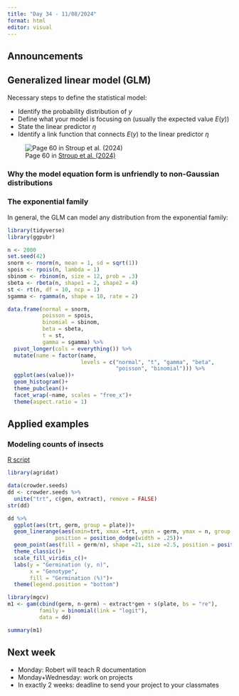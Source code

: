 ```yaml
---
title: "Day 34 - 11/08/2024"
format: html
editor: visual
---
```


## Announcements  

## Generalized linear model (GLM) 

Necessary steps to define the statistical model:  

- Identify the probability distribution of $y$  
- Define what your model is focusing on (usually the expected value $E(y)$)  
- State the linear predictor $\eta$  
- Identify a link function that connects $E(y)$ to the linear predictor $\eta$  

![Page 60 in [Stroup et al. (2024)](https://www.routledge.com/Generalized-Linear-Mixed-Models-Modern-Concepts-Methods-and-Applications/Stroup-Ptukhina-Garai/p/book/9781498755566?srsltid=AfmBOoo-C2dJm7p5SEH4mizPbgCJC_a8nHQ-mvKc91FaplWRSM499OkL)]("misc_plots/GLMM_table.jpg", width = 85%)

### Why the model equation form is unfriendly to non-Gaussian distributions   



### The exponential family  

In general, the GLM can model any distribution from the exponential family:  

```r
library(tidyverse)
library(ggpubr)

n <- 2000
set.seed(42)
snorm <- rnorm(n, mean = 1, sd = sqrt(1))
spois <- rpois(n, lambda = 1)
sbinom <- rbinom(n, size = 12, prob = .3)
sbeta <- rbeta(n, shape1 = 2, shape2 = 4)
st <- rt(n, df = 10, ncp = 1)
sgamma <- rgamma(n, shape = 10, rate = 2)

data.frame(normal = snorm, 
           poisson = spois, 
           binomial = sbinom, 
           beta = sbeta, 
           t = st, 
           gamma = sgamma) %>% 
  pivot_longer(cols = everything()) %>% 
  mutate(name = factor(name, 
                       levels = c("normal", "t", "gamma", "beta",
                                  "poisson", "binomial"))) %>% 
  ggplot(aes(value))+
  geom_histogram()+
  theme_pubclean()+
  facet_wrap(~name, scales = "free_x")+
  theme(aspect.ratio = 1)
```


## Applied examples   

### Modeling counts of insects    

[R script](in_class_code/day34_inclass.Rmd)

```r
library(agridat)

data(crowder.seeds)
dd <- crowder.seeds %>% 
  unite("trt", c(gen, extract), remove = FALSE)
str(dd)

dd %>% 
  ggplot(aes(trt, germ, group = plate))+
  geom_linerange(aes(xmin=trt, xmax =trt, ymin = germ, ymax = n, group = plate), alpha = .85, 
               position = position_dodge(width = .25))+
  geom_point(aes(fill = germ/n), shape =21, size =2.5, position = position_dodge(width = .25), alpha = .85)+
  theme_classic()+
  scale_fill_viridis_c()+
  labs(y = "Germination (y, n)",
       x = "Genotype", 
       fill = "Germination (%)")+
  theme(legend.position = "bottom")
```

```r
library(mgcv)
m1 <- gam(cbind(germ, n-germ) ~ extract*gen + s(plate, bs = "re"),
          family = binomial(link = "logit"),
          data = dd)

summary(m1)
```



## Next week  

- Monday: Robert will teach R documentation  
- Monday+Wednesday: work on projects  
- In exactly 2 weeks: deadline to send your project to your classmates
